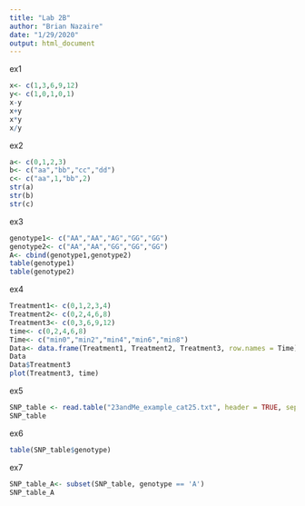 ```yaml
---
title: "Lab 2B"
author: "Brian Nazaire"
date: "1/29/2020"
output: html_document
---
```


ex1
```r
x<- c(1,3,6,9,12)
y<- c(1,0,1,0,1)
x-y
x+y
x*y
x/y
```
ex2
```r
a<- c(0,1,2,3)
b<- c("aa","bb","cc","dd")
c<- c("aa",1,"bb",2)
str(a)
str(b)
str(c)
```
ex3
```r
genotype1<- c("AA","AA","AG","GG","GG")
genotype2<- c("AA","AA","GG","GG","GG")
A<- cbind(genotype1,genotype2)
table(genotype1)
table(genotype2)
```
ex4
```r
Treatment1<- c(0,1,2,3,4)
Treatment2<- c(0,2,4,6,8)
Treatment3<- c(0,3,6,9,12)
time<- c(0,2,4,6,8)
Time<- c("min0","min2","min4","min6","min8")
Data<- data.frame(Treatment1, Treatment2, Treatment3, row.names = Time)
Data
Data$Treatment3
plot(Treatment3, time)
```
ex5
```r
SNP_table <- read.table("23andMe_example_cat25.txt", header = TRUE, sep = "\t")
SNP_table
```
ex6
```r
table(SNP_table$genotype)
```
ex7
```r
SNP_table_A<- subset(SNP_table, genotype == 'A')
SNP_table_A
```